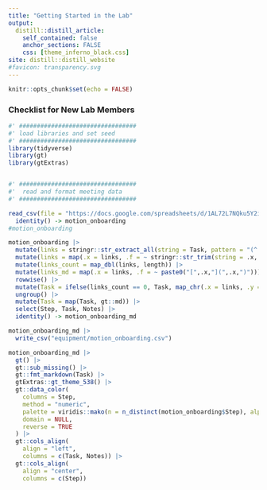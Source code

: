 ```yaml
---
title: "Getting Started in the Lab"
output:
  distill::distill_article:
    self_contained: false
    anchor_sections: FALSE
    css: [theme_inferno_black.css]
site: distill::distill_website
#favicon: transparency.svg
---
```


```r

knitr::opts_chunk$set(echo = FALSE)

```
  
### Checklist for New Lab Members      

```r

#' #################################
#' load libraries and set seed
#' #################################
library(tidyverse)
library(gt)
library(gtExtras)


#' #################################
#'  read and format meeting data
#' #################################

read_csv(file = "https://docs.google.com/spreadsheets/d/1AL72L7NQku5Y2iUGK84H0Y0NszRowPL_OmXjyzFaW4c/export?format=csv") %>%
  identity() -> motion_onboarding
#motion_onboarding

motion_onboarding |> 
  mutate(links = stringr::str_extract_all(string = Task, pattern = "(^|\\s)http(.*?)($|\\s)")) |> 
  mutate(links = map(.x = links, .f = ~ stringr::str_trim(string = .x, side = "both"))) |>
  mutate(links_count = map_dbl(links, length)) |>  
  mutate(links_md = map(.x = links, .f = ~ paste0("[",.x,"](",.x,")"))) |>
  rowwise() |> 
  mutate(Task = ifelse(links_count == 0, Task, map_chr(.x = links, .y = links_md, .f = ~ stringr::str_replace_all(string = Task, pattern = .x, replacement = .y)))) |> 
  ungroup() |> 
  mutate(Task = map(Task, gt::md)) |> 
  select(Step, Task, Notes) |> 
  identity() -> motion_onboarding_md

motion_onboarding_md |> 
  write_csv("equipment/motion_onboarding.csv")

motion_onboarding_md |> 
  gt() |> 
  gt::sub_missing() |> 
  gt::fmt_markdown(Task) |> 
  gtExtras::gt_theme_538() |> 
  gt::data_color(
    columns = Step,
    method = "numeric",
    palette = viridis::mako(n = n_distinct(motion_onboarding$Step), alpha = 1),
    domain = NULL,
    reverse = TRUE
  ) |> 
  gt::cols_align(
    align = "left",
    columns = c(Task, Notes)) |> 
  gt::cols_align(
    align = "center",
    columns = c(Step)) 
  





```
  
 <br>

 <br>

 <br>

  